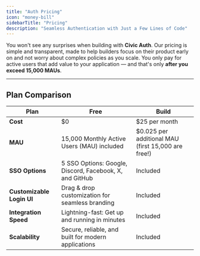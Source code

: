 ```yaml
---
title: "Auth Pricing"
icon: "money-bill"
sidebarTitle: "Pricing"
description: "Seamless Authentication with Just a Few Lines of Code"
---
```


You won't see any surprises when building with **Civic Auth**.
Our pricing is simple and transparent, made to help builders focus on their
product early on and not worry about complex policies as you scale.
You only pay for active users that add value to your application — and that's
only **after you exceed 15,000 MAUs**.

---
## Plan Comparison
| Plan                      | Free                                                    | Build                                              |
|---------------------------|---------------------------------------------------------|----------------------------------------------------|
| **Cost**                  | $0                                                      | $25 per month                                      |
| **MAU**                   | 15,000 Monthly Active Users (MAU) included              | $0.025 per additional MAU (first 15,000 are free!) |
| **SSO Options**           | 5 SSO Options: Google, Discord, Facebook, X, and GitHub | Included                                           |
| **Customizable Login UI** | Drag & drop customization for seamless branding         | Included                                           |
| **Integration Speed**     | Lightning-fast: Get up and running in minutes           | Included                                           |
| **Scalability**           | Secure, reliable, and built for modern applications     | Included                                           |